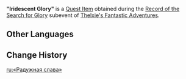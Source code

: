 {{Item Infobox
|id           = 120705
|image        = Item "Iridescent Glory".png
|type         = Quest Items
|event        = Thelxie's Fantastic Adventures
|description  = Shells and corals of all different hues and colors. Said to be the greatest treasure of the Water Imps, and the very reason they built the shining Rainbow Bridge in the Kingdom of Water Imps...
|source1      = [[Thelxie's Fantastic Adventures/Record of the Search for Glory|Record of the Search for Glory]]
}}
'''"Iridescent Glory"''' is a [[Quest Item]] obtained during the [[Thelxie's Fantastic Adventures/Record of the Search for Glory|Record of the Search for Glory]] subevent of [[Thelxie's Fantastic Adventures]].

==Other Languages==
{{Other Languages|default_hidden=1
|en      = "Iridescent Glory"
|zhs     = 「虹彩荣耀」
|zhs_rm  = 
|zht     = 「虹彩榮耀」
|zht_rm  = 
|ja      = 「虹の栄光」
|ja_rm   = "Niji no Eikou"
|ko      = 「무지갯빛 영광」
|ko_rm   = 
|es      = Gloria iridiscente
|fr      = Gloire iridescente
|ru      = «Радужная слава»
|th      = "เกียรติยศที่ปลายรุ้ง"
|th_rm   = 
|vi      = "Vinh Quang Cầu Vồng"
|de      = „Regenbogen-Ruhm“
|id      = "Iridescent Glory"
|pt      = "Glória Arco-íris"
|tr      = "Işıltılı İhtişam"
|it      = Arcobagloria
}}

==Change History==
{{Change History|4.2}}

[[ru:«Радужная слава»]]